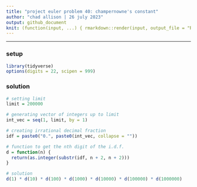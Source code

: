 ```yaml
---
title: "project euler problem 40: champernowne's constant"
author: "chad allison | 26 july 2023"
output: github_document
knit: (function(input, ...) { rmarkdown::render(input, output_file = "README.md", envir = globalenv()) })
---
```


___

### setup

```r
library(tidyverse)
options(digits = 22, scipen = 999)
```

### solution

```r
# setting limit
limit = 200000

# generating vector of integers up to limit
int_vec = seq(1, limit, by = 1)

# creating irrational decimal fraction
idf = paste0("0.", paste0(int_vec, collapse = ""))

# function to get the nth digit of the i.d.f.
d = function(n) {
  return(as.integer(substr(idf, n + 2, n + 2)))
}

# solution
d(1) * d(10) * d(100) * d(1000) * d(10000) * d(100000) * d(1000000)
```

























